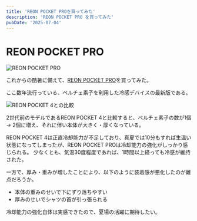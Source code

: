 ```yaml
---
title: 'REON POCKET PROを買ってみた'
description: 'REON POCKET PRO を買ってみた'
pubDate: '2025-07-04'
---
```



# REON POCKET PRO

<Image
  src={reonPocketProImage}
  alt="REON POCKET PRO"
  width={400}
  height={300}
/>

これからの酷暑に備えて、[REON POCKET PRO](https://pur.store.sony.jp/lifestyle/products/reonpocket/RNPK-P1_product/)を買ってみた。

ここ数年流行っている、ペルチェ素子を利用した冷感デバイスの最新版である。

<Image
  src={reonPocketComparisonImage}
  alt="REON POCKET 4との比較"
  width={600}
  height={400}
/>

2世代前のモデルであるREON POCKET 4と比較すると、ペルチェ素子の数が1個 -> 2個に増え、それに伴い本体が大きく・厚くなっている。

REON POCKET 4は正直冷却能力が不足しており、真夏では10分もすれば生温い状態になってしまったが、REON POCKET PROは冷却能力の強化がしっかり感じられる。
少なくとも、気温30度程度であれば、1時間以上経っても冷感が維持された。

一方で、厚み・重みが増したことにより、以下のように装着感が悪化したのが難点だろうか。

- 本体の重みのせいで下にずり落ちやすい
- 厚みのせいでシャツの首が引っ張られる

冷却能力の強化自体は実感できたので、夏場の活躍に期待したい。
